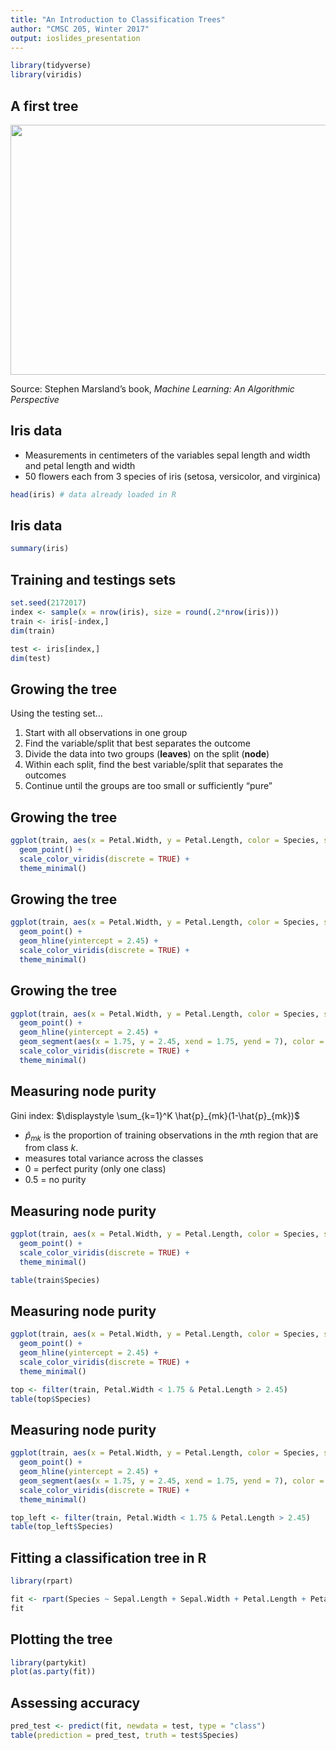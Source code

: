 ```yaml
---
title: "An Introduction to Classification Trees"
author: "CMSC 205, Winter 2017"
output: ioslides_presentation
---
```


```r
library(tidyverse)
library(viridis)
```


## A first tree {.smaller}

<img src="tree_example.png" height="400px" width="600px" />


Source: Stephen Marsland’s book, *Machine Learning: An Algorithmic Perspective*

## Iris data

- Measurements in centimeters of the variables sepal length and width and petal length and width
- 50 flowers each from 3 species of iris (setosa, versicolor, and virginica)

```r
head(iris) # data already loaded in R
```

## Iris data

```r
summary(iris)
```



## Training and testings sets

```r
set.seed(2172017)
index <- sample(x = nrow(iris), size = round(.2*nrow(iris)))
train <- iris[-index,]
dim(train)

test <- iris[index,]
dim(test)
```


## Growing the tree

Using the testing set...

1. Start with all observations in one group
2. Find the variable/split that best separates the outcome
3. Divide the data into two groups (**leaves**) on the split (**node**)
4. Within each split, find the best variable/split that separates the outcomes
5. Continue until the groups are too small or sufficiently "pure"

## Growing the tree

```r
ggplot(train, aes(x = Petal.Width, y = Petal.Length, color = Species, shape = Species)) +
  geom_point() +
  scale_color_viridis(discrete = TRUE) +
  theme_minimal()
```

## Growing the tree

```r
ggplot(train, aes(x = Petal.Width, y = Petal.Length, color = Species, shape = Species)) +
  geom_point() +
  geom_hline(yintercept = 2.45) +
  scale_color_viridis(discrete = TRUE) +
  theme_minimal()
```


## Growing the tree

```r
ggplot(train, aes(x = Petal.Width, y = Petal.Length, color = Species, shape = Species)) +
  geom_point() +
  geom_hline(yintercept = 2.45) +
  geom_segment(aes(x = 1.75, y = 2.45, xend = 1.75, yend = 7), color = "black") +
  scale_color_viridis(discrete = TRUE) +
  theme_minimal()
```



## Measuring node purity

Gini index: $\displaystyle \sum_{k=1}^K \hat{p}_{mk}(1-\hat{p}_{mk})$ 

* $\hat{p}_{mk}$ is the proportion of training observations in the $m$th region that are from class $k$.
* measures total variance across the classes
* 0 = perfect purity (only one class)
* 0.5 = no purity


## Measuring node purity {.smaller}

```r
ggplot(train, aes(x = Petal.Width, y = Petal.Length, color = Species, shape = Species)) +
  geom_point() +
  scale_color_viridis(discrete = TRUE) +
  theme_minimal()
```

```r
table(train$Species)
```


## Measuring node purity {.smaller}

```r
ggplot(train, aes(x = Petal.Width, y = Petal.Length, color = Species, shape = Species)) +
  geom_point() +
  geom_hline(yintercept = 2.45) +
  scale_color_viridis(discrete = TRUE) +
  theme_minimal()
```

```r
top <- filter(train, Petal.Width < 1.75 & Petal.Length > 2.45)
table(top$Species)
```

## Measuring node purity {.smaller}


```r
ggplot(train, aes(x = Petal.Width, y = Petal.Length, color = Species, shape = Species)) +
  geom_point() +
  geom_hline(yintercept = 2.45) +
  geom_segment(aes(x = 1.75, y = 2.45, xend = 1.75, yend = 7), color = "black") +
  scale_color_viridis(discrete = TRUE) +
  theme_minimal()
```


```r
top_left <- filter(train, Petal.Width < 1.75 & Petal.Length > 2.45)
table(top_left$Species)
```


## Fitting a classification tree in R {.smaller}

```r
library(rpart)
```


```r
fit <- rpart(Species ~ Sepal.Length + Sepal.Width + Petal.Length + Petal.Width, data=train)
fit
```

## Plotting the tree

```r
library(partykit)
plot(as.party(fit))
```


## Assessing accuracy

```r
pred_test <- predict(fit, newdata = test, type = "class")
table(prediction = pred_test, truth = test$Species)
```
